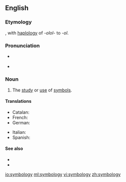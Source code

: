 ==English==

===Etymology===
{{suffix|symbol|ology}}, with [[haplology]] of ''-olol-'' to ''-ol''.

===Pronunciation===
* {{a|GenAm}} {{IPA|[sɪmˈbɑlədʒi]}}
* {{a|RP}} {{IPA|[sɪmˈbɒlədʒi]}}

===Noun===
{{en-noun|-}}

# The [[study]] or [[use]] of [[symbol]]s.

====Translations====
{{trans-top|study of symbols}}
* Catalan: {{t|ca|simbologia|f}}
* French: {{t+|fr|symbologie|f}}
* German: {{t|de|Symbologie|f}}
{{trans-mid}}
* Italian: {{t|it|simbologia|f}}
* Spanish: {{t|es|simbología|f}}
{{trans-bottom}}

====See also====
* {{l|en|semiology}}
* {{l|en|semiotics}}

[[io:symbology]]
[[ml:symbology]]
[[vi:symbology]]
[[zh:symbology]]